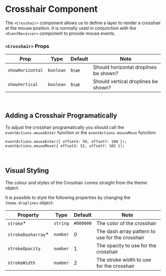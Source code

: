 
# Crosshair Component

The `<Crosshair>` component allows us to define a layer to render a crosshair at the mouse position. It is normally used in conjunction with the `<EventReceiver>` component to provide mouse events.

<Canvas>
    <Story id="components-crosshair--default" />
</Canvas>

### `<Crosshair>` Props

| Prop             | Type      | Default | Note                                  |
| ---------------- | --------- | ------- | ------------------------------------- |
| `showHorizontal` | `boolean` | true    | Should horizontal droplines be shown? |
| `showVertical`   | `boolean` | true    | Should vertical droplines be shown?   |

<br />

## Adding a Crosshair Programatically

To adjust the crosshair programatically you should call the `eventActions.mouseEnter` function or the `eventActions.mouseMove` function:

```
eventActions.mouseEnter({ offsetX: 50, offsetY: 100 });
eventActions.mouseMove({ offsetX: 52, offsetY: 102 });
```

<br />

## Visual Styling

The colour and styles of the Crosshair comes straight from the theme object.

It is possible to style the following properties by changing the `theme.droplines` object:

| Property            | Type     | Default   | Note                                            |
| ------------------- | -------- | --------- | ----------------------------------------------- |
| `stroke`\*          | `string` | `#000000` | The color of the crosshair                      |
| `strokeDasharray`\* | `number` | 0         | The dash array pattern to use for the crosshair |
| `strokeOpacity`     | `number` | 1         | The opacity to use for the crosshair            |
| `strokeWidth`       | `number` | 2         | The stroke width to use for the crosshair       |
